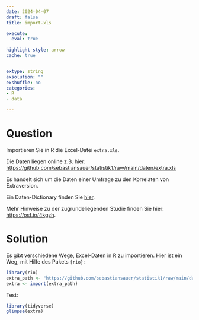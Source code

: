 ```yaml
---
date: 2024-04-07 
draft: false  
title: import-xls  

execute: 
  eval: true 
  
highlight-style: arrow 
cache: true


extype: string
exsolution: ""
exshuffle: no
categories:
- R
- data

---
```





Question
========


Importieren Sie in R die Excel-Datei `extra.xls`.

Die Daten liegen online z.B. hier: <https://github.com/sebastiansauer/statistik1/raw/main/daten/extra.xls>

Es handelt sich um die Daten einer Umfrage zu den Korrelaten von Extraversion.

Ein Daten-Dictionary finden Sie [hier](https://github.com/sebastiansauer/statistik1/raw/main/daten/extra-dictionary.md).


Mehr Hinweise zu der zugrundeliegenden Studie finden Sie hier: <https://osf.io/4kgzh>.
  
Solution
========

Es gibt verschiedene Wege, Excel-Daten in R zu importieren. Hier ist ein Weg, mit Hilfe des Pakets `{rio}`:



```r
library(rio)
extra_path <- "https://github.com/sebastiansauer/statistik1/raw/main/daten/extra.xls"
extra <- import(extra_path)
```


Test:

```r
library(tidyverse)
glimpse(extra)
```

